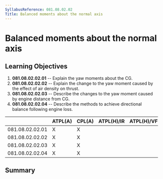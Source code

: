 ```yaml
---
SyllabusReference: 081.08.02.02
Title: Balanced moments about the normal axis
---
```


# Balanced moments about the normal axis

## Learning Objectives

1.  **081.08.02.02.01** -- Explain the yaw moments about the CG.
2.  **081.08.02.02.02** -- Explain the change to the yaw moment caused by the
    effect of air density on thrust.
3.  **081.08.02.02.03** -- Describe the changes to the yaw moment caused by
    engine distance from CG.
4.  **081.08.02.02.04** -- Describe the methods to achieve directional balance
    following engine loss.

|                 | ATPL(A) | CPL(A) | ATPL(H)/IR | ATPL(H)/VFR | CPL(H) | IR  | CBIR(A) |
| --------------- | ------- | ------ | ---------- | ----------- | ------ | --- | ------- |
| 081.08.02.02.01 | X       | X      |            |             |        |     |         |
| 081.08.02.02.02 | X       | X      |            |             |        |     |         |
| 081.08.02.02.03 | X       | X      |            |             |        |     |         |
| 081.08.02.02.04 | X       | X      |            |             |        |     |         |

## Summary
